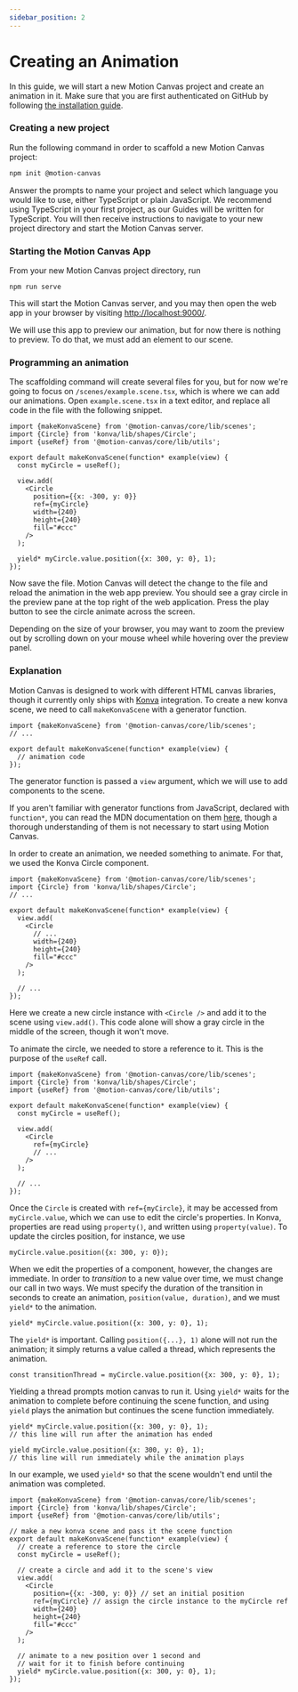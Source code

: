 ```yaml
---
sidebar_position: 2
---
```



# Creating an Animation

In this guide, we will start a new Motion Canvas project and create an animation
in it.  Make sure that you are first authenticated on GitHub by following [the
installation guide][installation].

### Creating a new project

Run the following command in order to scaffold a new Motion Canvas project:

```bash
npm init @motion-canvas
```

Answer the prompts to name your project and select which language you would like
to use, either TypeScript or plain JavaScript. We recommend using TypeScript in
your first project, as our Guides will be written for TypeScript. You will then
receive instructions to navigate to your new project directory and start the
Motion Canvas server.

### Starting the Motion Canvas App

From your new Motion Canvas project directory, run

```shell
npm run serve
```

This will start the Motion Canvas server, and you may then open the web app in
your browser by visiting [http://localhost:9000/](http://localhost:9000/).

We will use this app to preview our animation, but for now there is nothing to
preview. To do that, we must add an element to our scene.

### Programming an animation

The scaffolding command will create several files for you, but for now we're
going to focus on `/scenes/example.scene.tsx`, which is where we can add our
animations. Open `example.scene.tsx` in a text editor, and replace all code in
the file with the following snippet.

```tsx
import {makeKonvaScene} from '@motion-canvas/core/lib/scenes';
import {Circle} from 'konva/lib/shapes/Circle';
import {useRef} from '@motion-canvas/core/lib/utils';

export default makeKonvaScene(function* example(view) {
  const myCircle = useRef();

  view.add(
    <Circle
      position={{x: -300, y: 0}}
      ref={myCircle}
      width={240}
      height={240}
      fill="#ccc"
    />
  );

  yield* myCircle.value.position({x: 300, y: 0}, 1);
});
```

Now save the file. Motion Canvas will detect the change to the file and reload
the animation in the web app preview. You should see a gray circle in the
preview pane at the top right of the web application. Press the play button to
see the circle animate across the screen.

<ReactPlayer loop controls url='/video/animation.mp4' />

Depending on the size of your browser, you may want to zoom the preview out by
scrolling down on your mouse wheel while hovering over the preview panel.

### Explanation

Motion Canvas is designed to work with different HTML canvas libraries, though
it currently only ships with [Konva](https://konvajs.org/) integration. To
create a new konva scene, we need to call `makeKonvaScene` with a generator
function.

```tsx
import {makeKonvaScene} from '@motion-canvas/core/lib/scenes';
// ...

export default makeKonvaScene(function* example(view) {
  // animation code
});
```

The generator function is passed a `view` argument, which we will use to add
components to the scene.

If you aren't familiar with generator functions from JavaScript, declared with
`function*`, you can read the MDN documentation on them [here][generators],
though a thorough understanding of them is not necessary to start using Motion
Canvas.

In order to create an animation, we needed something to animate. For that, we
used the Konva Circle component.

```tsx
import {makeKonvaScene} from '@motion-canvas/core/lib/scenes';
import {Circle} from 'konva/lib/shapes/Circle';
// ...

export default makeKonvaScene(function* example(view) {
  view.add(
    <Circle
      // ...
      width={240}
      height={240}
      fill="#ccc"
    />
  );

  // ...
});
```

Here we create a new circle instance with `<Circle />` and add it to the scene
using `view.add()`. This code alone will show a gray circle in the middle of the
screen, though it won't move.

To animate the circle, we needed to store a reference to it. This is the purpose
of the `useRef` call.

```tsx
import {makeKonvaScene} from '@motion-canvas/core/lib/scenes';
import {Circle} from 'konva/lib/shapes/Circle';
import {useRef} from '@motion-canvas/core/lib/utils';

export default makeKonvaScene(function* example(view) {
  const myCircle = useRef();

  view.add(
    <Circle
      ref={myCircle}
      // ...
    />
  );

  // ...
});
```

Once the `Circle` is created with `ref={myCircle}`, it may be accessed from
`myCircle.value`, which we can use to edit the circle's properties. In Konva,
properties are read using `property()`, and written using `property(value)`. To
update the circles position, for instance, we use

```tsx
myCircle.value.position({x: 300, y: 0});
```

When we edit the properties of a component, however, the changes are immediate.
In order to _transition_ to a new value over time, we must change our call in
two ways. We must specify the duration of the transition in seconds to create an
animation, `position(value, duration)`, and we must `yield*` to the animation.

```tsx
yield* myCircle.value.position({x: 300, y: 0}, 1);
```

The `yield*` is important. Calling `position({...}, 1)` alone will not run the
animation; it simply returns a value called a thread, which represents the
animation.

```tsx
const transitionThread = myCircle.value.position({x: 300, y: 0}, 1);
```

Yielding a thread prompts motion canvas to run it.  Using `yield*` waits for the
animation to complete before continuing the scene function, and using `yield`
plays the animation but continues the scene function immediately.

```tsx
yield* myCircle.value.position({x: 300, y: 0}, 1);
// this line will run after the animation has ended
```
```tsx
yield myCircle.value.position({x: 300, y: 0}, 1);
// this line will run immediately while the animation plays
```

In our example, we used `yield*` so that the scene wouldn't end until the
animation was completed.

```tsx
import {makeKonvaScene} from '@motion-canvas/core/lib/scenes';
import {Circle} from 'konva/lib/shapes/Circle';
import {useRef} from '@motion-canvas/core/lib/utils';

// make a new konva scene and pass it the scene function
export default makeKonvaScene(function* example(view) {
  // create a reference to store the circle
  const myCircle = useRef();

  // create a circle and add it to the scene's view
  view.add(
    <Circle
      position={{x: -300, y: 0}} // set an initial position
      ref={myCircle} // assign the circle instance to the myCircle ref
      width={240}
      height={240}
      fill="#ccc"
    />
  );

  // animate to a new position over 1 second and
  // wait for it to finish before continuing
  yield* myCircle.value.position({x: 300, y: 0}, 1);
});
```

[installation]: /guides/getting-started/installation
[generators]: https://developer.mozilla.org/en-US/docs/Web/JavaScript/Reference/Statements/function*
